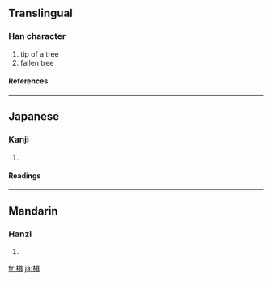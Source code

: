 {{see|槙}}

==Translingual==
===Han character===
{{Han char|rn=75|rad=木|as=10|sn=14|four=|canj=木心月金 (DPBC)}}
# tip of a tree
# fallen tree
====References====
{{Han ref|kx=0545.270|dkj=15310|dj=0933.140|hdz=21266.090|uh=69C7|ud=27079}}

----
==Japanese==
===Kanji===
{{ja-kanji|grade=|rs=木10}}
# {{defn|Japanese}} 
====Readings====
{{ja-readings|on=[[てん]] (ten), [[しん]] (shin)|kun=[[こずえ]] (kozue), [[まき]] (maki)}}

----
==Mandarin==
===Hanzi===
{{cmn-hanzi|pin=[[diān]] ([[dian1]])|wg=tien<sup>1</sup>}}
# {{defn|Mandarin}}

[[fr:槇]]
[[ja:槇]]